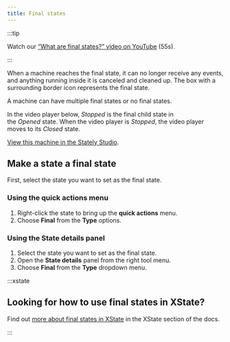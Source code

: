 ```yaml
---
title: Final states
---
```



:::tip

Watch our [“What are final states?” video on YouTube](https://www.youtube.com/watch?v=wqW8Gz4NYDc&list=PLvWgkXBB3dd4I_l-djWVU2UGPyBgKfnTQ&index=7) (55s).

:::

When a machine reaches the final state, it can no longer receive any events, and anything running inside it is canceled and cleaned up. The box with a surrounding border icon represents the final state.

A machine can have multiple final states or no final states.

In the video player below, *Stopped* is the final child state in the *Opened* state. When the video player is *Stopped*, the video player moves to its *Closed* state.

<p>
<ThemedImage
  alt="Video player state machine containing closed and opened states. On the Play event, the Closed state transitions to the Opened state. The Opened state invokes a startVideo actor and has a description of “The video player should be in full-screen mode.” The Opened state contains Playing and Paused states, which are transitioned between using the Pause and Play events. There’s a Stop event from the Opened state that transitions to the final state of Stopped, represented by an icon alongside the Stopped label of a square with a double border. There’s a delayed transition from the Stopped state back to the Closed state after 5 seconds."
  sources={{
    light: 'https://stately.ai/registry/machines/c6f8ca35-25e3-4fc6-b4fe-c9994715852e.light.png',
    dark: 'https://stately.ai/registry/machines/c6f8ca35-25e3-4fc6-b4fe-c9994715852e.dark.png',
  }}
/>
</p>

[View this machine in the Stately Studio](https://stately.ai/registry/editor/e13bef2b-bb13-4465-96ac-0bc25340688e?machineId=c6f8ca35-25e3-4fc6-b4fe-c9994715852e).


## Make a state a final state

First, select the state you want to set as the final state.

### Using the **quick actions** menu

1. Right-click the state to bring up the **quick actions** menu.
2. Choose **Final** from the **Type** options.

### Using the **State details** panel

1. Select the state you want to set as the final state.
2. Open the **State details** panel from the right tool menu.
3. Choose **Final** from the **Type** dropdown menu.

:::xstate 

## Looking for how to use final states in XState?

<!-- TODO: add link below -->

Find out [more about final states in XState](#) in the XState section of the docs.

:::